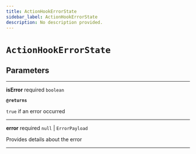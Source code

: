```yaml
---
title: ActionHookErrorState
sidebar_label: ActionHookErrorState
description: No description provided.
---
```


# `ActionHookErrorState`

## Parameters

---

**isError** <span className="optional-status">required</span> `boolean`

**`@returns`**

`true` if an error occurred

---

**error** <span className="optional-status">required</span> `null` | `ErrorPayload`

Provides details about the error

---

